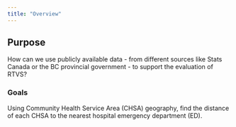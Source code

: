 ```yaml
---
title: "Overview"
---
```


## Purpose

How can we use publicly available data - from different sources like Stats Canada or the BC provincial government - to support the evaluation of RTVS?

### Goals

Using Community Health Service Area (CHSA) geography, find the distance of each CHSA to the nearest hospital emergency department (ED).
